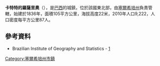{{coord|10|41|45|S|37|01|51|W|scale:30000|display=title}}

'''卡特特的羅薩里奧'''（{{lang-pt|Rosário do Catete}}），是[[巴西|巴西]]的城鎮，位於該國東北部，由[[塞爾希培州|塞爾希培州]]負責管轄，始建於1836年，面積105平方公里，海拔高度22米，2010年人口9,222，人口密度每平方公里87人。

==參考資料==
*Brazilian Institute of Geography and Statistics - [http://www.ibge.gov.br/cidadesat/default.php]{{Wayback|url=http://www.ibge.gov.br/cidadesat/default.php |date=20080611095922 }}

{{Brazil-geo-stub}}
{{塞爾希培州市鎮}}
[[Category:塞爾希培州市鎮|Category:塞爾希培州市鎮]]